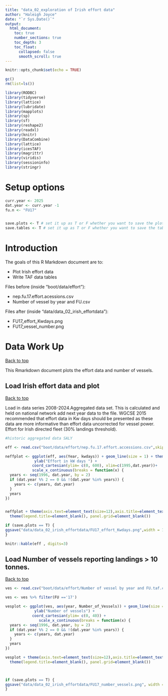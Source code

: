 ```yaml
---
title: "data_02_exploration of Irish effort data"
author: "Haleigh Joyce"
date: "`r Sys.Date()`"
output:
  html_document:
    toc: true
    number_sections: true
    toc_depth: 3
    toc_float:
      collapsed: false
      smooth_scroll: true
---
```



```r
knitr::opts_chunk$set(echo = TRUE)
```

```r
gc()
rm(list=ls())

library(RODBC)
library(tidyverse)
library(lattice)
library(lubridate)
library(mapplots)
library(sp)
library(sf)
library(reshape2)
library(readxl)
library(knitr)
library(DataCombine)
library(lattice)
library(icesTAF)
library(magrittr)
library(viridis)
library(sessioninfo)
library(stringr)
```

# Setup options

```r
curr.year <- 2025
dat.year <- curr.year -1
fu.n <- "FU17"


save.plots <- T # set it up as T or F whether you want to save the plots when running all the chunks or kniting the document
save.tables <- T # set it up as T or F whether you want to save the tables "propmature"" and the "L50" into .txt files when running all the chunks or knitting the document
```

# Introduction

The goals of this R Markdown document are to:

* Plot Irish effort data
* Write TAF data tables

Files before (inside "boot/data/effort"):

  * nep.fu.17.effort.acessions.csv
  * Number of vessel by year and FU.csv
 

Files after (inside "data/data_02_irish_effortdata"):

* FU17_effort_Kwdays.png
* FU17_vessel_number.png


# Data Work Up
<a href="#top">Back to top</a>

This Rmarkdown document plots the effort data and number of vessels.


## Load Irish effort data and plot
<a href="#top">Back to top</a>

Load in  data series 2008-2024.Aggregated data set.
This is calculated and held on national network add next year data to the file.
WGCSE 2015 recommended that effort data in Kw days should be presented as these data are more informative than effort data uncorrected for vessel power.
Effort for Irish directed fleet (30% landings threshold).

```r
#historic aggregated data SALY

eff <- read.csv("boot/data/effort/nep.fu.17.effort.accessions.csv",skip=1) #ignore first row as it had FU & 17 as titles

neffplot <- ggplot(eff, aes(Year, kwdays)) + geom_line(size = 1) + theme_bw() +
             ylab("Effort in kW days ") + 
            coord_cartesian(ylim= c(0, 600), xlim=c(1995,dat.year))+
            scale_x_continuous(breaks = function(x) {
  years <- seq(1996, dat.year, by = 2)
  if (dat.year %% 2 == 0 && !(dat.year %in% years)) {
    years <- c(years, dat.year)
  }
  years
})


neffplot + theme(axis.text=element_text(size=12),axis.title=element_text(size=14)) + 
  theme(legend.title=element_blank(), panel.grid=element_blank())

if (save.plots == T) {
ggsave("data/data_02_irish_effortdata/FU17_effort_Kwdays.png",width = 12, height = 6, dpi = 300)
}

knitr::kable(eff , digits=3)
```



## Load Number of vessels reporting landings > 10 tonnes.
<a href="#top">Back to top</a>

```r

ves <- read.csv("boot/data/effort/Number of vessel by year and FU.taf.csv")

ves <- ves %>% filter(FU =='17')

vesplot <- ggplot(ves, aes(year, Number_of_Vessels)) + geom_line(size = 1) + theme_bw() +
             ylab("Number of vessels") + 
            coord_cartesian(ylim= c(0, 40)) +
               scale_x_continuous(breaks = function(x) {
  years <- seq(1996, dat.year, by = 2)
  if (dat.year %% 2 == 0 && !(dat.year %in% years)) {
    years <- c(years, dat.year)
  }
  years
})

vesplot + theme(axis.text=element_text(size=12),axis.title=element_text(size=14)) + 
  theme(legend.title=element_blank(), panel.grid=element_blank())



if (save.plots == T) {
ggsave("data/data_02_irish_effortdata/FU17_number_vessels.png", width = 12, height = 6, dpi = 300)
}
```



